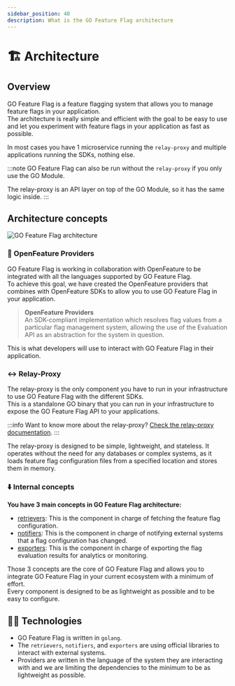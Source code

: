 ```yaml
---
sidebar_position: 40
description: What is the GO Feature Flag architecture
---
```


# 🏗️ Architecture

## Overview
GO Feature Flag is a feature flagging system that allows you to manage feature flags in your application.  
The architecture is really simple and efficient with the goal to be easy to use and let you experiment with feature flags in your application as fast as possible.

In most cases you have 1 microservice running the `relay-proxy` and multiple applications running the SDKs, nothing else.

:::note
GO Feature Flag can also be run without the `relay-proxy` if you only use the GO Module.

The relay-proxy is an API layer on top of the GO Module, so it has the same logic inside.
:::

## Architecture concepts

![GO Feature Flag architecture](../../static/docs/openfeature/architecture.svg)

### 🧩 OpenFeature Providers
GO Feature Flag is working in collaboration with OpenFeature to be integrated with all the languages supported by GO Feature Flag.  
To achieve this goal, we have created the OpenFeature providers that combines with OpenFeature SDKs to allow you to use GO Feature Flag in your application.

> **OpenFeature Providers**  
> An SDK-compliant implementation which resolves flag values from a particular flag management system, allowing the use of the Evaluation API as an abstraction for the system in question.

This is what developers will use to interact with GO Feature Flag in their application.

### ↔️ Relay-Proxy
The relay-proxy is the only component you have to run in your infrastructure to use GO Feature Flag with the different SDKs.  
This is a standalone GO binary that you can run in your infrastructure to expose the GO Feature Flag API to your applications.

:::info 
Want to know more about the relay-proxy? [Check the relay-proxy documentation](../relay-proxy).
:::

The relay-proxy is designed to be simple, lightweight, and stateless. It operates without the need for any databases or complex systems, as it loads feature flag configuration files from a specified location and stores them in memory.

### ⬇️ Internal concepts
**You have 3 main concepts in GO Feature Flag architecture:**
- [retrievers](./retriever): This is the component in charge of fetching the feature flag configuration.
- [notifiers](./notifier): This is the component in charge of notifying external systems that a flag configuration has changed.
- [exporters](./exporter): This is the component in charge of exporting the flag evaluation results for analytics or monitoring.

Those 3 concepts are the core of GO Feature Flag and allows you to integrate GO Feature Flag in your current ecosystem with a minimum of effort.  
Every component is designed to be as lightweight as possible and to be easy to configure.

## 🧑‍💻 Technologies

- GO Feature Flag is written in `golang`.
- The `retrievers`, `notifiers`, and `exporters` are using official libraries to interact with external systems.
- Providers are written in the language of the system they are interacting with and we are limiting the dependencies to the minimum to be as lightweight as possible.
